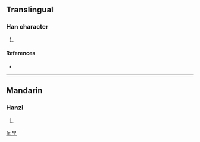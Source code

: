 ==Translingual==

===Han character===
{{Han char|rn=32|rad=土|as=04|sn=7|four=|canj=日土 (AG)}}

# {{defn|Han|sort=土04}}

====References====
* {{Han ref|kx=0224.200|dkj=04904|dj=0459.080|hdz=10422.160|uh=573C|ud=22332}}

----

==Mandarin==

===Hanzi===
{{cmn-hanzi|pin=[[jī]] ([[ji1]]), [[niè]] ([[nie4]])|wg=chi<sup>1</sup>, nieh<sup>4</sup>}}

# {{defn|Mandarin}}

[[fr:圼]]